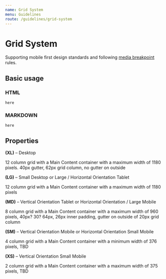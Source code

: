 ```yaml
---
name: Grid System
menu: Guidelines
route: /guidelines/grid-system
---
```


# Grid System

Supporting mobile first design standards and following [media breakpoint](/components/media-breakpoints "Design Standards, Media Breakpoints") rules.

## Basic usage

### HTML

`here`

### MARKDOWN 

`here`

## Properties

**(XL)** – Desktop

12 column grid with a Main Content container with a maximum width of 1180 pixels. 40px gutter, 62px grid column, no gutter on outside

**(LG)** – Small Desktop or Large / Horizontal Orientation Tablet 

12 column grid with a Main Content container with a maximum width of 1180 pixels

**(MD)** – Vertical Orientation Tablet or Horizontal Orientation / Large Mobile 

8 column grid with a Main Content container with a maximum width of 960 pixels, 40px? 30? 64px, 26px inner padding, gutter on outside of 20px grid column

**(SM)** – Vertical Orientation Mobile or Horizontal Orientation Small Mobile

4 column grid with a Main Content container with a minimum width of 376 pixels, TBD

**(XS)** – Vertical Orientation Small Mobile

2 column grid with a Main Content container with a maximum width of 375 pixels, TBD
